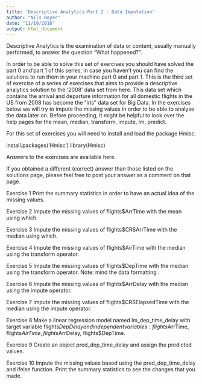 ```yaml
---
title: 'Descriptive Analytics-Part 2 : Data Imputation'
author: "Nils Hoyer"
date: "11/19/2016"
output: html_document
---
```

Descriptive Analytics is the examination of data or content, usually manually performed, to answer the question “What happened?”.

In order to be able to solve this set of exercises you should have solved the part 0 and’part 1 of this series, in case you haven’t you can find the solutions to run them in your machine part 0 and part 1. This is the third set of exercise of a series of exercises that aims to provide a descriptive analytics solution to the ‘2008’ data set from here. This data set which contains the arrival and departure information for all domestic flights in the US from 2008 has become the “iris” data set for Big Data. In the exercises below we will try to impute the missing values in order to be able to analyse the data later on. Before proceeding, it might be helpful to look over the help pages for the mean, median, transform, impute, lm, predict.

For this set of exercises you will need to install and load the package Hmisc.

install.packages('Hmisc')
library(Hmisc)

Answers to the exercises are available here.

If you obtained a different (correct) answer than those listed on the solutions page, please feel free to post your answer as a comment on that page.

Exercise 1
Print the summary statistics in order to have an actual idea of the missing values.

Exercise 2
Impute the missing values of flights$ArrTime with the mean using which.

Exercise 3
Impute the missing values of flights$CRSArrTime with the median using which.

Exercise 4
Impute the missing values of flights$AirTime with the median using the transform operator.

Exercise 5
Impute the missing values of flights$DepTime with the median using the transform operator. Note: mind the data formatting .

Exercise 6
Impute the missing values of flights$ArrDelay with the median using the impute operator.

Exercise 7
Impute the missing values of flights$CRSElapsedTime with the median using the impute operator.

Exercise 8
Make a linear regression model named lm_dep_time_delay with target variable flights$DepDelay and independent variables : flights$ArrTime, flights$AirTime, flights$ArrDelay, flights$DepTime.

Exercise 9
Create an object pred_dep_time_delay and assign the predicted values.

Exercise 10
Impute the missing values based using the pred_dep_time_delay and ifelse function.
Print the summary statistics to see the changes that you made.
